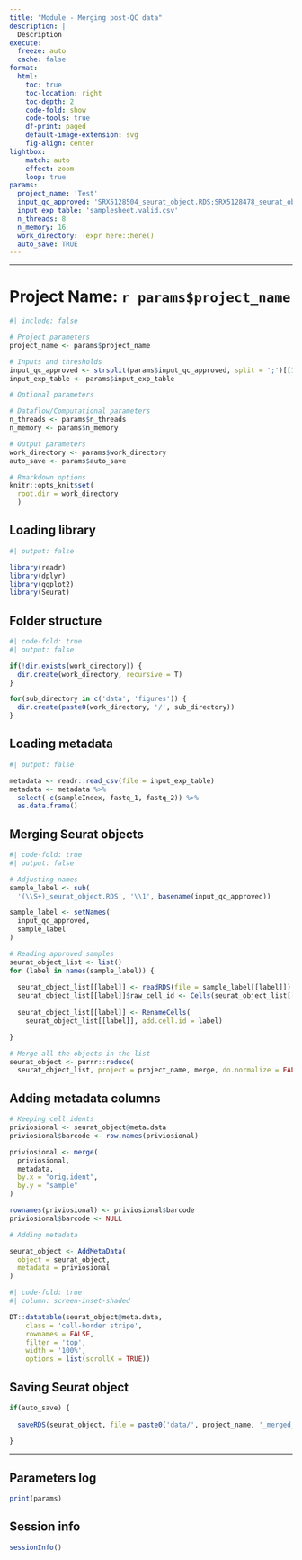 ```yaml
---
title: "Module - Merging post-QC data"
description: | 
  Description
execute:
  freeze: auto
  cache: false
format:
  html:
    toc: true
    toc-location: right
    toc-depth: 2
    code-fold: show
    code-tools: true
    df-print: paged
    default-image-extension: svg
    fig-align: center
lightbox:
    match: auto
    effect: zoom
    loop: true
params:
  project_name: 'Test'
  input_qc_approved: 'SRX5128504_seurat_object.RDS;SRX5128478_seurat_object.RDS'
  input_exp_table: 'samplesheet.valid.csv'
  n_threads: 8
  n_memory: 16
  work_directory: !expr here::here()
  auto_save: TRUE
---
```


------------------------------------------------------------------------

# Project Name: `r params$project_name`

```r
#| include: false

# Project parameters 
project_name <- params$project_name

# Inputs and thresholds
input_qc_approved <- strsplit(params$input_qc_approved, split = ';')[[1]]
input_exp_table <- params$input_exp_table

# Optional parameters

# Dataflow/Computational parameters
n_threads <- params$n_threads
n_memory <- params$n_memory

# Output parameters
work_directory <- params$work_directory
auto_save <- params$auto_save

# Rmarkdown options
knitr::opts_knit$set(
  root.dir = work_directory
  )


```

## Loading library

```r
#| output: false

library(readr)
library(dplyr)
library(ggplot2)
library(Seurat)

```

## Folder structure

```r
#| code-fold: true
#| output: false

if(!dir.exists(work_directory)) {
  dir.create(work_directory, recursive = T)
}

for(sub_directory in c('data', 'figures')) {
  dir.create(paste0(work_directory, '/', sub_directory))
}

```

## Loading metadata

```r
#| output: false

metadata <- readr::read_csv(file = input_exp_table)
metadata <- metadata %>%
  select(-c(sampleIndex, fastq_1, fastq_2)) %>%
  as.data.frame()

```

## Merging Seurat objects

```r
#| code-fold: true
#| output: false

# Adjusting names
sample_label <- sub(
  '(\\S+)_seurat_object.RDS', '\\1', basename(input_qc_approved))

sample_label <- setNames(
  input_qc_approved,
  sample_label
)

# Reading approved samples
seurat_object_list <- list()
for (label in names(sample_label)) {
  
  seurat_object_list[[label]] <- readRDS(file = sample_label[[label]])
  seurat_object_list[[label]]$raw_cell_id <- Cells(seurat_object_list[[label]])
  
  seurat_object_list[[label]] <- RenameCells(
    seurat_object_list[[label]], add.cell.id = label)

}

# Merge all the objects in the list
seurat_object <- purrr::reduce(
  seurat_object_list, project = project_name, merge, do.normalize = FALSE)

```

## Adding metadata columns

```r

# Keeping cell idents
priviosional <- seurat_object@meta.data
priviosional$barcode <- row.names(priviosional)

priviosional <- merge(
  priviosional,
  metadata,
  by.x = "orig.ident",
  by.y = "sample"
)

rownames(priviosional) <- priviosional$barcode
priviosional$barcode <- NULL

# Adding metadata

seurat_object <- AddMetaData(
  object = seurat_object,
  metadata = priviosional
)

```

```r
#| code-fold: true
#| column: screen-inset-shaded

DT::datatable(seurat_object@meta.data, 
    class = 'cell-border stripe',
    rownames = FALSE,
    filter = 'top',
    width = '100%', 
    options = list(scrollX = TRUE))

```

## Saving Seurat object

```r

if(auto_save) {
  
  saveRDS(seurat_object, file = paste0('data/', project_name, '_merged_object.RDS'))
  
}

```

------------------------------------------------------------------------

## Parameters log

```r

print(params)

```

## Session info

```r

sessionInfo()

```
